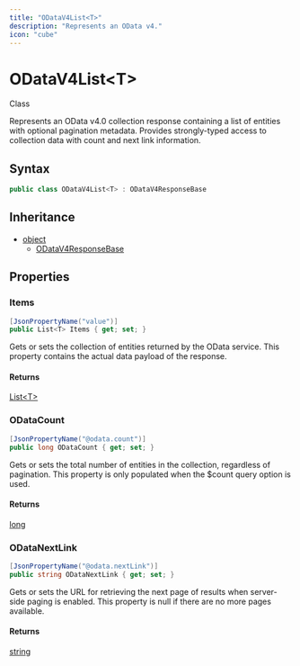 ```yaml
---
title: "ODataV4List<T>"
description: "Represents an OData v4."
icon: "cube"
---
```


# ODataV4List&lt;T&gt;

<Badge variant="outline">Class</Badge>

Represents an OData v4.0 collection response containing a list of entities with optional pagination metadata.
Provides strongly-typed access to collection data with count and next link information.

## Syntax

```csharp
public class ODataV4List<T> : ODataV4ResponseBase
```

## Inheritance

- [object](https://learn.microsoft.com/dotnet/api/system.object)
  - [ODataV4ResponseBase](/api-reference/cloudnimble/easyaf/http/odata/odatav4responsebase)

## Properties

### Items

```csharp
[JsonPropertyName("value")]
public List<T> Items { get; set; }
```

Gets or sets the collection of entities returned by the OData service.
This property contains the actual data payload of the response.

#### Returns

[List&lt;T&gt;](https://learn.microsoft.com/dotnet/api/system.collections.generic.list-1)

### ODataCount

```csharp
[JsonPropertyName("@odata.count")]
public long ODataCount { get; set; }
```

Gets or sets the total number of entities in the collection, regardless of pagination.
This property is only populated when the $count query option is used.

#### Returns

[long](https://learn.microsoft.com/dotnet/api/system.int64)

### ODataNextLink

```csharp
[JsonPropertyName("@odata.nextLink")]
public string ODataNextLink { get; set; }
```

Gets or sets the URL for retrieving the next page of results when server-side paging is enabled.
This property is null if there are no more pages available.

#### Returns

[string](https://learn.microsoft.com/dotnet/api/system.string)


